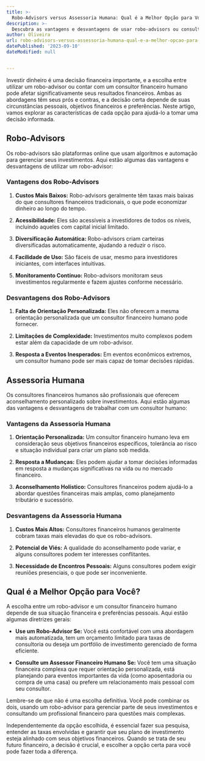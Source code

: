 ```yaml
---
title: >-
  Robo-Advisors versus Assessoria Humana: Qual é a Melhor Opção para Você?
description: >-
  Descubra as vantagens e desvantagens de usar robo-advisors ou consultores financeiros humanos para seus investimentos.
author: Oliveira
url: robo-advisors-versus-assessoria-humana-qual-e-a-melhor-opcao-para-voce
datePublished: '2023-09-10'
dateModified: null


---
```


Investir dinheiro é uma decisão financeira importante, e a escolha entre utilizar um robo-advisor ou contar com um consultor financeiro humano pode afetar significativamente seus resultados financeiros. Ambas as abordagens têm seus prós e contras, e a decisão certa depende de suas circunstâncias pessoais, objetivos financeiros e preferências. Neste artigo, vamos explorar as características de cada opção para ajudá-lo a tomar uma decisão informada.

## Robo-Advisors

Os robo-advisors são plataformas online que usam algoritmos e automação para gerenciar seus investimentos. Aqui estão algumas das vantagens e desvantagens de utilizar um robo-advisor:

### Vantagens dos Robo-Advisors

1. **Custos Mais Baixos:** Robo-advisors geralmente têm taxas mais baixas do que consultores financeiros tradicionais, o que pode economizar dinheiro ao longo do tempo.

2. **Acessibilidade:** Eles são acessíveis a investidores de todos os níveis, incluindo aqueles com capital inicial limitado.

3. **Diversificação Automática:** Robo-advisors criam carteiras diversificadas automaticamente, ajudando a reduzir o risco.

4. **Facilidade de Uso:** São fáceis de usar, mesmo para investidores iniciantes, com interfaces intuitivas.

5. **Monitoramento Contínuo:** Robo-advisors monitoram seus investimentos regularmente e fazem ajustes conforme necessário.

### Desvantagens dos Robo-Advisors

1. **Falta de Orientação Personalizada:** Eles não oferecem a mesma orientação personalizada que um consultor financeiro humano pode fornecer.

2. **Limitações de Complexidade:** Investimentos muito complexos podem estar além da capacidade de um robo-advisor.

3. **Resposta a Eventos Inesperados:** Em eventos econômicos extremos, um consultor humano pode ser mais capaz de tomar decisões rápidas.

## Assessoria Humana

Os consultores financeiros humanos são profissionais que oferecem aconselhamento personalizado sobre investimentos. Aqui estão algumas das vantagens e desvantagens de trabalhar com um consultor humano:

### Vantagens da Assessoria Humana

1. **Orientação Personalizada:** Um consultor financeiro humano leva em consideração seus objetivos financeiros específicos, tolerância ao risco e situação individual para criar um plano sob medida.

2. **Resposta a Mudanças:** Eles podem ajudar a tomar decisões informadas em resposta a mudanças significativas na vida ou no mercado financeiro.

3. **Aconselhamento Holístico:** Consultores financeiros podem ajudá-lo a abordar questões financeiras mais amplas, como planejamento tributário e sucessório.

### Desvantagens da Assessoria Humana

1. **Custos Mais Altos:** Consultores financeiros humanos geralmente cobram taxas mais elevadas do que os robo-advisors.

2. **Potencial de Viés:** A qualidade do aconselhamento pode variar, e alguns consultores podem ter interesses conflitantes.

3. **Necessidade de Encontros Pessoais:** Alguns consultores podem exigir reuniões presenciais, o que pode ser inconveniente.

## Qual é a Melhor Opção para Você?

A escolha entre um robo-advisor e um consultor financeiro humano depende de sua situação financeira e preferências pessoais. Aqui estão algumas diretrizes gerais:

- **Use um Robo-Advisor Se:** Você está confortável com uma abordagem mais automatizada, tem um orçamento limitado para taxas de consultoria ou deseja um portfólio de investimento gerenciado de forma eficiente.

- **Consulte um Assessor Financeiro Humano Se:** Você tem uma situação financeira complexa que requer orientação personalizada, está planejando para eventos importantes da vida (como aposentadoria ou compra de uma casa) ou prefere um relacionamento mais pessoal com seu consultor.

Lembre-se de que não é uma escolha definitiva. Você pode combinar os dois, usando um robo-advisor para gerenciar parte de seus investimentos e consultando um profissional financeiro para questões mais complexas.

Independentemente da opção escolhida, é essencial fazer sua pesquisa, entender as taxas envolvidas e garantir que seu plano de investimento esteja alinhado com seus objetivos financeiros. Quando se trata de seu futuro financeiro, a decisão é crucial, e escolher a opção certa para você pode fazer toda a diferença.
